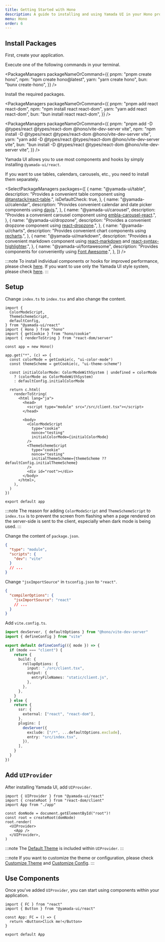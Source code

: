 ```yaml
---
title: Getting Started with Hono
description: A guide to installing and using Yamada UI in your Hono project.
menu: Hono
order: 6
---
```


## Install Packages

First, create your application.

Execute one of the following commands in your terminal.

<PackageManagers
  packageNameOrCommand={{
    pnpm: "pnpm create hono",
    npm: "npm create hono@latest",
    yarn: "yarn create hono",
    bun: "bunx create-hono",
  }}
/>

Install the required packages.

<PackageManagers
  packageNameOrCommand={{
    pnpm: "pnpm add react react-dom",
    npm: "npm install react react-dom",
    yarn: "yarn add react react-dom",
    bun: "bun install react react-dom",
  }}
/>

<PackageManagers
  packageNameOrCommand={{
    pnpm: "pnpm add -D @types/react @types/react-dom @hono/vite-dev-server vite",
    npm: "npm install -D @types/react @types/react-dom @hono/vite-dev-server vite",
    yarn: "yarn add -D @types/react @types/react-dom @hono/vite-dev-server vite",
    bun: "bun install -D @types/react @types/react-dom @hono/vite-dev-server vite",
  }}
/>

Yamada UI allows you to use most components and hooks by simply installing `@yamada-ui/react`.

<PackageManagers packageNameOrCommand="@yamada-ui/react" />

If you want to use tables, calendars, carousels, etc., you need to install them separately.

<SelectPackageManagers
  packages={[
    {
      name: "@yamada-ui/table",
      description:
        "Provides a convenient table component using [@tanstack/react-table](https://tanstack.com/table/v8).",
      isDefaultCheck: true,
    },
    {
      name: "@yamada-ui/calendar",
      description:
        "Provides convenient calendar and date picker components using [dayjs](https://day.js.org/).",
    },
    {
      name: "@yamada-ui/carousel",
      description:
        "Provides a convenient carousel component using [embla-carousel-react](https://www.embla-carousel.com/).",
    },
    {
      name: "@yamada-ui/dropzone",
      description:
        "Provides a convenient dropzone component using [react-dropzone](https://react-dropzone.js.org/).",
    },
    {
      name: "@yamada-ui/charts",
      description:
        "Provides convenient chart components using [recharts](https://recharts.org/).",
    },
    {
      name: "@yamada-ui/markdown",
      description:
        "Provides a convenient markdown component using [react-markdown](https://remarkjs.github.io/react-markdown/) and [react-syntax-highlighter](https://react-syntax-highlighter.github.io/react-syntax-highlighter/demo/).",
    },
    {
      name: "@yamada-ui/fontawesome",
      description:
        "Provides components for conveniently using [Font Awesome](https://fontawesome.com/).",
    },
  ]}
/>

:::note
To install individual components or hooks for improved performance, please check [here](/getting-started/installation/individual).
If you want to use only the Yamada UI style system, please check [here](/getting-started/installation/minimal).
:::

## Setup

Change `index.ts` to `index.tsx` and also change the content.

```tsx live=false title=index.tsx
import {
  ColorModeScript,
  ThemeSchemeScript,
  defaultConfig,
} from "@yamada-ui/react"
import { Hono } from "hono"
import { getCookie } from "hono/cookie"
import { renderToString } from "react-dom/server"

const app = new Hono()

app.get("*", (c) => {
  const colorMode = getCookie(c, "ui-color-mode")
  const themeScheme = getCookie(c, "ui-theme-scheme")

  const initialColorMode: ColorModeWithSystem | undefined = colorMode
    ? (colorMode as ColorModeWithSystem)
    : defaultConfig.initialColorMode

  return c.html(
    renderToString(
      <html lang="ja">
        <head>
          <script type="module" src="/src/client.tsx"></script>
        </head>

        <body>
          <ColorModeScript
            type="cookie"
            nonce="testing"
            initialColorMode={initialColorMode}
          />
          <ThemeSchemeScript
            type="cookie"
            nonce="testing"
            initialThemeScheme={themeScheme ?? defaultConfig.initialThemeScheme}
          />
          <div id="root"></div>
        </body>
      </html>,
    ),
  )
})

export default app
```

:::note
The reason for adding `ColorModeScript` and `ThemeSchemeScript` to `index.tsx` is to prevent the screen from flashing when a page rendered on the server-side is sent to the client, especially when dark mode is being used.
:::

Change the content of `package.json`.

```json live=false title=package.json highlight={2,4}
{
  "type": "module",
  "scripts": {
    "dev": "vite"
  }
  // ...
}
```

Change `"jsxImportSource"` in `tsconfig.json` to `"react"`.

```json live=false title=tsconfig.json highlight={9}
{
  "compilerOptions": {
    "jsxImportSource": "react"
    // ...
  }
}
```

Add `vite.config.ts`.

```ts live=false title=vite.config.ts
import devServer, { defaultOptions } from "@hono/vite-dev-server"
import { defineConfig } from "vite"

export default defineConfig(({ mode }) => {
  if (mode === "client") {
    return {
      build: {
        rollupOptions: {
          input: "./src/client.tsx",
          output: {
            entryFileNames: "static/client.js",
          },
        },
      },
    }
  } else {
    return {
      ssr: {
        external: ["react", "react-dom"],
      },
      plugins: [
        devServer({
          exclude: ["/*", ...defaultOptions.exclude],
          entry: "src/index.tsx",
        }),
      ],
    }
  }
})
```

## Add `UIProvider`

After installing Yamada UI, add `UIProvider`.

```tsx live=false title=client.tsx highlight={1,8,10}
import { UIProvider } from "@yamada-ui/react"
import { createRoot } from "react-dom/client"
import App from "./app"

const domNode = document.getElementById("root")!
const root = createRoot(domNode)
root.render(
  <UIProvider>
    <App />
  </UIProvider>,
)
```

:::note
The [Default Theme](/styled-system/theming/default-theme) is included within `UIProvider`.
:::

:::note
If you want to customize the theme or configuration, please check [Customize Theme](/styled-system/theming/customize-theme) and [Customize Config](/styled-system/configure/customize-config).
:::

## Use Components

Once you've added `UIProvider`, you can start using components within your application.

```tsx live=false title=app.tsx
import { FC } from "react"
import { Button } from "@yamada-ui/react"

const App: FC = () => {
  return <Button>Click me!</Button>
}

export default App
```
